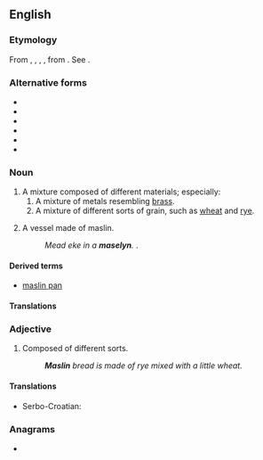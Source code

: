 {{also|măslin}}
==English==

===Etymology===
From {{etyl|ang|en}} {{m|ng|missellane}}, {{m|ang|misceline}}, {{m|ang|miscelin}}, {{m|ang|meslin}}, from {{m|ang|miscellane}}. See {{m|en|miscellane}}.

===Alternative forms===
* {{l|en|mashlin}}
* {{l|en|meslin}}
* {{l|en|mislen}}
* {{l|en|mislin}}
* {{l|en|maselyn}}
* {{l|en|mastlin}}

===Noun===
{{en-noun|maslins}}

# A mixture composed of different materials; especially:
## A mixture of metals resembling [[brass]].
## A mixture of different sorts of grain, such as [[wheat]] and [[rye]].
# {{lb|en|obsolete}} A vessel made of maslin.
#: ''Mead eke in a '''maselyn'''.'' {{w|Chaucer}}.

====Derived terms====
* [[maslin pan]]

====Translations====
{{trans-top|mixture of different materials}}
{{trans-mid}}
{{trans-bottom}}

===Adjective===
{{en-adj|-}}

# Composed of different sorts.
#: '''''Maslin''' bread is made of rye mixed with a little wheat.''

====Translations====
{{trans-top|composed of different sorts}}
{{trans-mid}}
{{trans-bottom}}

{{checktrans-top}}
* Serbo-Croatian: {{t+|sh|suražica}}
{{trans-bottom}}

===Anagrams===
* {{l|en|lamins}}
